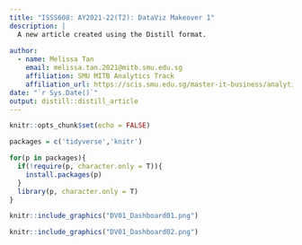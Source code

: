 ```yaml
---
title: "ISSS608: AY2021-22(T2): DataViz Makeover 1"
description: |
  A new article created using the Distill format.
  
author:
  - name: Melissa Tan
    email: melissa.tan.2021@mitb.smu.edu.sg
    affiliation: SMU MITB Analytics Track
    affiliation_url: https://scis.smu.edu.sg/master-it-business/analytics-track/curriculum?gclid=CjwKCAiA3L6PBhBvEiwAINlJ9EJwYxpaZv-zPxR0UMntDh37TrlWU7jwXP9Dcu9jvWvN8uEJsOWzTRoCqrQQAvD_BwE
date: "`r Sys.Date()`"
output: distill::distill_article
---
```


```r
knitr::opts_chunk$set(echo = FALSE)
```

```r
packages = c('tidyverse','knitr')

for(p in packages){
  if(!require(p, character.only = T)){
    install.packages(p)
  }
  library(p, character.only = T)
}
```

```r
knitr::include_graphics("DV01_Dashboard01.png")
```
```r
knitr::include_graphics("DV01_Dashboard02.png")
```


